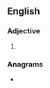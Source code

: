 ==English==

===Adjective===
{{head|en|superlative adjective}}

# {{en-superlative of|cushy}}

===Anagrams===
* {{anagrams|en|a=cehisstu|tuchises}}